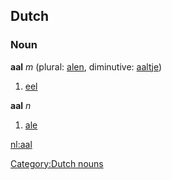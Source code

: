 ==Dutch==
===Noun===
'''aal''' ''m'' (plural: [[alen]], diminutive: [[aaltje]])

# [[eel]]

'''aal''' ''n''

# [[ale]]

[[Category:Dutch nouns]]

[[nl:aal]]